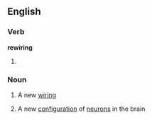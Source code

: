 ==English==

===Verb===
'''rewiring'''

# {{present participle of|rewire]]}}

===Noun===
{{en-noun}}

# A new [[wiring]]
#{{informal}} A new [[configuration]] of [[neuron]]s in the brain